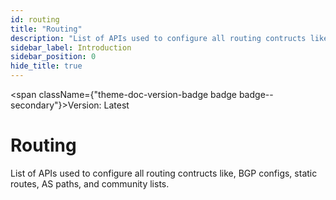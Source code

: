 ```yaml
---
id: routing
title: "Routing"
description: "List of APIs used to configure all routing contructs like, BGP configs, static routes, AS paths, and community lists."
sidebar_label: Introduction
sidebar_position: 0
hide_title: true
---
```



<span className={"theme-doc-version-badge badge badge--secondary"}>Version: Latest</span>

# Routing



List of APIs used to configure all routing contructs like, BGP configs, static routes, AS paths, and community lists.


      